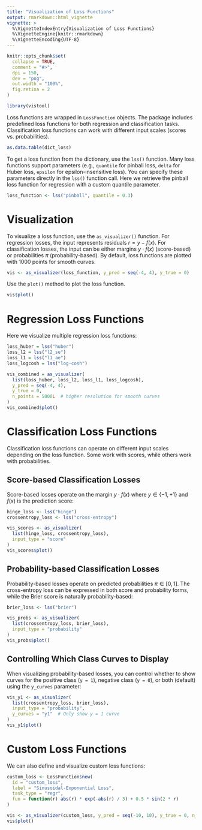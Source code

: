 ```yaml
---
title: "Visualization of Loss Functions"
output: rmarkdown::html_vignette
vignette: >
  %\VignetteIndexEntry{Visualization of Loss Functions}
  %\VignetteEngine{knitr::rmarkdown}
  %\VignetteEncoding{UTF-8}
---
```


```r
knitr::opts_chunk$set(
  collapse = TRUE,
  comment = "#>",
  dpi = 150,
  dev = "png",
  out.width = "100%",
  fig.retina = 2
)
```

```r
library(vistool)
```

Loss functions are wrapped in `LossFunction` objects.
The package includes predefined loss functions for both regression and classification tasks.
Classification loss functions can work with different input scales (scores vs. probabilities).

```r
as.data.table(dict_loss)
```

To get a loss function from the dictionary, use the `lss()` function.
Many loss functions support parameters (e.g., `quantile` for pinball loss, `delta` for Huber loss, `epsilon` for epsilon-insensitive loss).
You can specify these parameters directly in the `lss()` function call.
Here we retrieve the pinball loss function for regression with a custom quantile parameter.

```r
loss_function <- lss("pinball", quantile = 0.3)
```

# Visualization

To visualize a loss function, use the `as_visualizer()` function.
For regression losses, the input represents residuals $r = y - f(x)$.
For classification losses, the input can be either margins $y \cdot f(x)$ (score-based) or probabilities $\pi$ (probability-based).
By default, loss functions are plotted with 1000 points for smooth curves.

```r
vis <- as_visualizer(loss_function, y_pred = seq(-4, 4), y_true = 0)
```

Use the `plot()` method to plot the loss function.

```r
vis$plot()
```

# Regression Loss Functions

Here we visualize multiple regression loss functions:

```r
loss_huber = lss("huber")
loss_l2 = lss("l2_se")
loss_l1 = lss("l1_ae")
loss_logcosh = lss("log-cosh")

vis_combined = as_visualizer(
  list(loss_huber, loss_l2, loss_l1, loss_logcosh),
  y_pred = seq(-4, 4),
  y_true = 0,
  n_points = 5000L  # higher resolution for smooth curves
)
vis_combined$plot()
```

# Classification Loss Functions

Classification loss functions can operate on different input scales depending on the loss function.
Some work with scores, while others work with probabilities.

## Score-based Classification Losses

Score-based losses operate on the margin $y \cdot f(x)$ where $y \in \{-1, +1\}$ and $f(x)$ is the prediction score:

```r
hinge_loss <- lss("hinge")
crossentropy_loss <- lss("cross-entropy")

vis_scores <- as_visualizer(
  list(hinge_loss, crossentropy_loss),
  input_type = "score"
)
vis_scores$plot()
```

## Probability-based Classification Losses

Probability-based losses operate on predicted probabilities $\pi \in [0, 1]$. 
The cross-entropy loss can be expressed in both score and probability forms, while the Brier score is naturally probability-based:

```r
brier_loss <- lss("brier")

vis_probs <- as_visualizer(
  list(crossentropy_loss, brier_loss),
  input_type = "probability"
)
vis_probs$plot()
```

## Controlling Which Class Curves to Display

When visualizing probability-based losses, you can control whether to show curves for the positive class (`y = 1`), negative class (`y = 0`), or both (default) using the `y_curves` parameter:

```r
vis_y1 <- as_visualizer(
  list(crossentropy_loss, brier_loss),
  input_type = "probability",
  y_curves = "y1"  # Only show y = 1 curve
)
vis_y1$plot()
```

# Custom Loss Functions

We can also define and visualize custom loss functions:

```r
custom_loss <- LossFunction$new(
  id = "custom_loss",
  label = "Sinusoidal-Exponential Loss",
  task_type = "regr",
  fun = function(r) abs(r) * exp(-abs(r) / 3) + 0.5 * sin(2 * r)
)

vis <- as_visualizer(custom_loss, y_pred = seq(-10, 10), y_true = 0, n_points = 5000L)
vis$plot()
```
